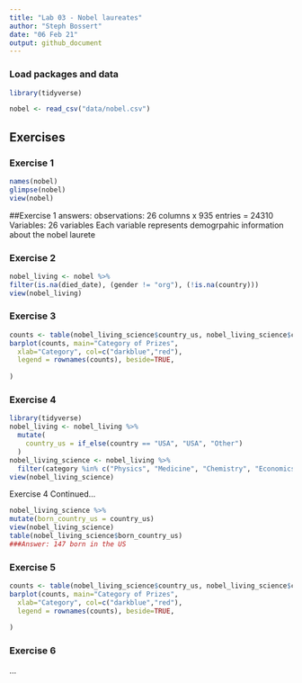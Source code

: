 ```yaml
---
title: "Lab 03 - Nobel laureates"
author: "Steph Bossert"
date: "06 Feb 21"
output: github_document
---
```


### Load packages and data

```r
library(tidyverse) 
```

```r
nobel <- read_csv("data/nobel.csv")
```

## Exercises

### Exercise 1

```r
names(nobel)
glimpse(nobel)
view(nobel)
```

##Exercise 1 answers:
observations: 26 columns x 935 entries = 24310
Variables: 26 variables
Each variable represents demogrpahic information about the nobel laurete 


### Exercise 2

```r
nobel_living <- nobel %>%
filter(is.na(died_date), (gender != "org"), (!is.na(country)))
view(nobel_living)
```

### Exercise 3

```r
counts <- table(nobel_living_science$country_us, nobel_living_science$category)
barplot(counts, main="Category of Prizes",
  xlab="Category", col=c("darkblue","red"),
  legend = rownames(counts), beside=TRUE,
  
)

```

### Exercise 4

```r
library(tidyverse)
nobel_living <- nobel_living %>%
  mutate(
    country_us = if_else(country == "USA", "USA", "Other")
  )
nobel_living_science <- nobel_living %>%
  filter(category %in% c("Physics", "Medicine", "Chemistry", "Economics"))
view(nobel_living_science)
```
Exercise 4 Continued...
```r
nobel_living_science %>%
mutate(born_country_us = country_us)
view(nobel_living_science)
table(nobel_living_science$born_country_us)
###Answer: 147 born in the US

```

### Exercise 5
```R
counts <- table(nobel_living_science$country_us, nobel_living_science$category)
barplot(counts, main="Category of Prizes",
  xlab="Category", col=c("darkblue","red"),
  legend = rownames(counts), beside=TRUE,
  
)
```

### Exercise 6

...
